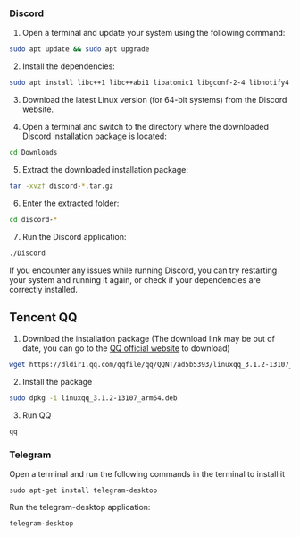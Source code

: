 ### Discord

1. Open a terminal and update your system using the following command:

```bash
sudo apt update && sudo apt upgrade
```

2. Install the dependencies:

```bash
sudo apt install libc++1 libc++abi1 libatomic1 libgconf-2-4 libnotify4 libnspr4 libnss3 libxss1 libxtst6 xdg-utils
```

3. Download the latest Linux version (for 64-bit systems) from the Discord website.

4. Open a terminal and switch to the directory where the downloaded Discord installation package is located:

```bash
cd Downloads
```

5. Extract the downloaded installation package:

```bash
tar -xvzf discord-*.tar.gz
```

6. Enter the extracted folder:

```bash
cd discord-*
```

7. Run the Discord application:

```bash
./Discord
```

If you encounter any issues while running Discord, you can try restarting your system and running it again, or check if your dependencies are correctly installed.

## Tencent QQ

1. Download the installation package (The download link may be out of date, you can go to the [QQ official website](https://im.qq.com/linuxqq/index.shtml) to download)

```bash
wget https://dldir1.qq.com/qqfile/qq/QQNT/ad5b5393/linuxqq_3.1.2-13107_arm64.deb
```

2. Install the package

```bash
sudo dpkg -i linuxqq_3.1.2-13107_arm64.deb
```

3. Run QQ

```bash
qq
```

### Telegram

Open a terminal and run the following commands in the terminal to install it

```
sudo apt-get install telegram-desktop
```

Run the telegram-desktop application:

```bash
telegram-desktop
```
